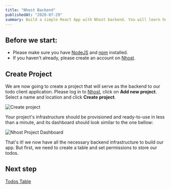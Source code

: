 ```yaml
---
title: "Nhost Backend"
publishedAt: "2020-07-29"
summary: Build a simple React App with Nhost backend. You will learn how to create tables, CRUD data with GraphQL and use authentication.
---
```


## Before we start:

- Please make sure you have [NodeJS](https://nodejs.org/en/) and [npm](https://www.npmjs.com/) installed.
- If you haven't already, please create an account on [Nhost](https://console.nhost.io/register).

## Create Project

We are now going to create a project that will serve as the backend to our todo client application. Please log in to [Nhost](https://console.nhost.io), click on **Add new project**. Select a name and location and click **Create project**.

![Create project](/images/quick-start/create-project.png)

Your project's infrastructure should be provisioned and ready-to-use in less than a minute, and its dashboard should look similar to the one bellow:

![Nhost Project Dashboard](/images/quick-start/dashboard.png)

That's it! we now have all the necessary backend infrastructure to build our app.
But first, we need to create a table and set permissions to store our todos.

## Next step

[Todos Table](/quick-start/todos-table)
